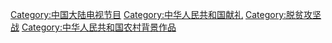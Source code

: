 [[Category:中国大陆电视节目|Category:中国大陆电视节目]]
[[Category:中华人民共和国献礼|Category:中华人民共和国献礼]]
[[Category:脱贫攻坚战|Category:脱贫攻坚战]]
[[Category:中华人民共和国农村背景作品|Category:中华人民共和国农村背景作品]]